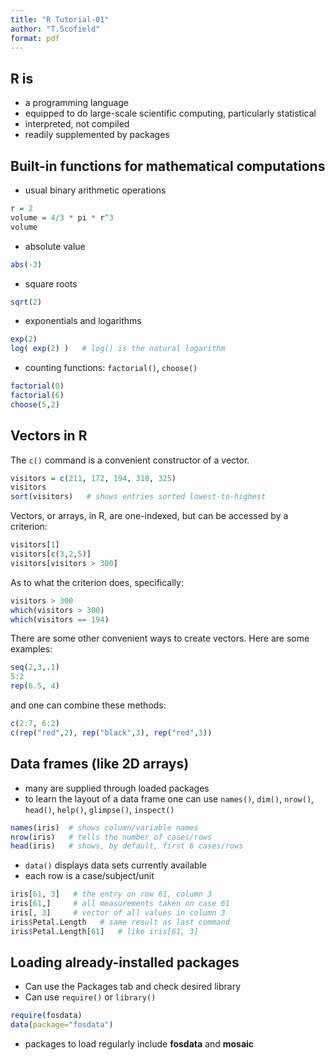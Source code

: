 ```yaml
---
title: "R Tutorial-01"
author: "T.Scofield"
format: pdf
---
```


## R is

 * a programming language
 * equipped to do large-scale scientific computing, particularly statistical
 * interpreted, not compiled
 * readily supplemented by packages
 
## Built-in functions for mathematical computations

 * usual binary arithmetic operations
```r
r = 2
volume = 4/3 * pi * r^3
volume
```
 
 * absolute value
```r
abs(-3)
```

 * square roots
```r
sqrt(2)
```

 * exponentials and logarithms
```r
exp(2)
log( exp(2) )   # log() is the natural logarithm
```
 * counting functions: `factorial()`, `choose()`
```r
factorial(0)
factorial(6)
choose(5,2)
```

## Vectors in R

The `c()` command is a convenient constructor of
a vector.
```r
visitors = c(211, 172, 194, 318, 325)
visitors
sort(visitors)   # shows entries sorted lowest-to-highest
```

Vectors, or arrays, in R, are one-indexed, but
can be accessed by a criterion:
```r
visitors[1]
visitors[c(3,2,5)]
visitors[visitors > 300]
```

As to what the criterion does, specifically:
```r
visitors > 300
which(visitors > 300)
which(visitors == 194)
```


There are some other convenient ways to create
vectors.  Here are some examples:
```r
seq(2,3,.1)
5:2
rep(6.5, 4)
```

and one can combine these methods:
```r
c(2:7, 6:2)
c(rep("red",2), rep("black",3), rep("red",3))
```

## Data frames (like 2D arrays)

 * many are supplied through loaded packages
 * to learn the layout of a data frame one can use `names()`, `dim()`, `nrow()`, `head()`, `help()`, `glimpse()`, `inspect()`
 
```r
names(iris)  # shows column/variable names
nrow(iris)   # tells the number of cases/rows
head(iris)   # shows, by default, first 6 cases/rows
```

 * `data()` displays data sets currently available
 * each row is a case/subject/unit
 
```r
iris[61, 3]   # the entry on row 61, column 3
iris[61,]     # all measurements taken on case 61
iris[, 3]     # vector of all values in column 3
iris$Petal.Length   # same result as last command
iris$Petal.Length[61]   # like iris[61, 3]
```

## Loading already-installed packages

 * Can use the Packages tab and check desired library
 * Can use `require()` or `library()`
 
```r
require(fosdata)
data(package="fosdata")
```

 * packages to load regularly include **fosdata** and **mosaic**
 

